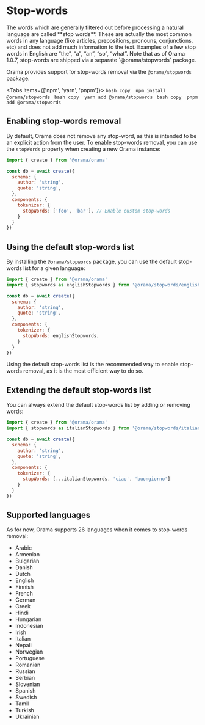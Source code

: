 
# Stop-words

<Callout type="info">
  The words which are generally filtered out before processing a natural language are called **stop words**. These are
  actually the most common words in any language (like articles, prepositions, pronouns, conjunctions, etc) and does not
  add much information to the text. Examples of a few stop words in English are “the”, “a”, “an”, “so”, “what”.
</Callout>

<Callout type='warning'>
Note that as of Orama 1.0.7, stop-words are shipped via a separate `@orama/stopwords` package.
</Callout>

Orama provides support for stop-words removal via the `@orama/stopwords` package.

<Tabs items={['npm', 'yarn', 'pnpm']}>
  <Tab>
    ```bash copy 
    npm install @orama/stopwords
    ```
  </Tab>
  <Tab>
    ```bash copy 
    yarn add @orama/stopwords
    ```
  </Tab>
  <Tab>
    ```bash copy 
    pnpm add @orama/stopwords
    ```
  </Tab>
</Tabs>

## Enabling stop-words removal

By default, Orama does not remove any stop-word, as this is intended to be an explicit action from the user. To enable stop-words removal, you can use the `stopWords` property when creating a new Orama instance:

```javascript copy
import { create } from '@orama/orama'

const db = await create({
  schema: {
    author: 'string',
    quote: 'string',
  },
  components: {
    tokenizer: {
      stopWords: ['foo', 'bar'], // Enable custom stop-words
    }
  }
})
```

## Using the default stop-words list

By installing the `@orama/stopwords` package, you can use the default stop-words list for a given language:

```javascript copy
import { create } from '@orama/orama'
import { stopwords as englishStopwords } from '@orama/stopwords/english'

const db = await create({
  schema: {
    author: 'string',
    quote: 'string',
  },
  components: {
    tokenizer: {
      stopWords: englishStopwords,
    }
  }
})
```

Using the default stop-words list is the recommended way to enable stop-words removal, as it is the most efficient way to do so.

## Extending the default stop-words list

You can always extend the default stop-words list by adding or removing words:

```javascript copy
import { create } from '@orama/orama'
import { stopwords as italianStopwords } from '@orama/stopwords/italian'

const db = await create({
  schema: {
    author: 'string',
    quote: 'string',
  },
  components: {
    tokenizer: {
      stopWords: [...italianStopwords, 'ciao', 'buongiorno']
    }
  }
})
```

## Supported languages

As for now, Orama supports 26 languages when it comes to stop-words removal:

- Arabic
- Armenian
- Bulgarian
- Danish
- Dutch
- English
- Finnish
- French
- German
- Greek
- Hindi
- Hungarian
- Indonesian
- Irish
- Italian
- Nepali
- Norwegian
- Portuguese
- Romanian
- Russian
- Serbian
- Slovenian
- Spanish
- Swedish
- Tamil 
- Turkish
- Ukrainian